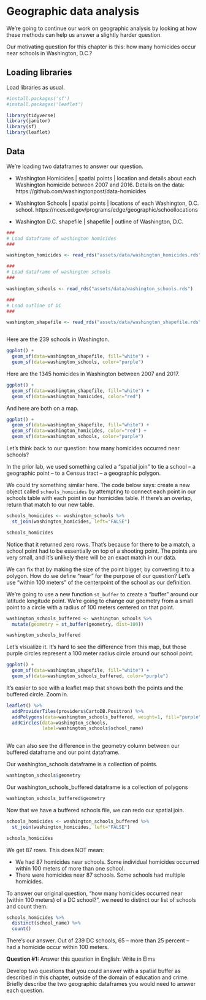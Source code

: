 # Geographic data analysis

We're going to continue our work on geographic analysis by looking at how these methods can help us answer a slightly harder question. 

Our motivating question for this chapter is this: how many homicides occur near schools in Washington, D.C.?

## Loading libraries

Load libraries as usual. 

```r

#install.packages('sf')
#install.packages('leaflet')

library(tidyverse)
library(janitor)
library(sf)
library(leaflet)

```

## Data

We're loading two dataframes to answer our question.

* Washington Homicides | spatial points | location and details about each Washington homicide between 2007 and 2016. Details on the data: https://github.com/washingtonpost/data-homicides

* Washington Schools | spatial points | locations of each Washington, D.C. school.  https://nces.ed.gov/programs/edge/geographic/schoollocations

* Washington D.C. shapefile | shapefile | outline of Washington, D.C.

```r


###
# Load dataframe of washington homicides
###

washington_homicides <- read_rds("assets/data/washington_homicides.rds")

###
# Load dataframe of washington schools
###

washington_schools <- read_rds("assets/data/washington_schools.rds")

###
# Load outline of DC
###

washington_shapefile <- read_rds("assets/data/washington_shapefile.rds")



```

Here are the 239 schools in Washington. 

```r
ggplot() +
  geom_sf(data=washington_shapefile, fill="white") + 
  geom_sf(data=washington_schools, color="purple")


```

Here are the 1345 homicides in Washington between 2007 and 2017. 

```r
ggplot() +
  geom_sf(data=washington_shapefile, fill="white") + 
  geom_sf(data=washington_homicides, color="red")

```

And here are both on a map.

```r
ggplot() +
  geom_sf(data=washington_shapefile, fill="white") + 
  geom_sf(data=washington_homicides, color="red") +
  geom_sf(data=washington_schools, color="purple") 

```

Let's think back to our question: how many homicides occurred near schools?  

In the prior lab, we used something called a "spatial join" to tie a school -- a geographic point -- to a Census tract -- a geographic polygon.  

We could try something similar here. The code below says: create a new object called `schools_homicides` by attempting to connect each point in our schools table with each point in our homicides table.  If there's an overlap, return that match to our new table. 

```r

schools_homicides <- washington_schools %>%
  st_join(washington_homicides, left="FALSE")

schools_homicides

```
Notice that it returned zero rows.  That's because for there to be a match, a school point had to be essentially on top of a shooting point.  The points are very small, and it's unlikely there will be an exact match in our data. 

We can fix that by making the size of the point bigger, by converting it to a polygon.  How do we define "near" for the purpose of our question? Let's use "within 100 meters" of the centerpoint of the school as our definition. 

We're going to use a new function `st_buffer` to create a "buffer" around our latitude longitude point.  We're going to change our geometry from a small point to a circle with a radius of 100 meters centered on that point. 

```r

washington_schools_buffered <- washington_schools %>%
  mutate(geometry = st_buffer(geometry, dist=100))

washington_schools_buffered

```

Let's visualize it. It's hard to see the difference from this map, but those purple circles represent a 100 meter radius circle around our school point.

```r

ggplot() +
  geom_sf(data=washington_shapefile, fill="white") + 
  geom_sf(data=washington_schools_buffered, color="purple") 

```

It's easier to see with a leaflet map that shows both the points and the buffered circle.  Zoom in. 
```r


leaflet() %>%
  addProviderTiles(providers$CartoDB.Positron) %>%
  addPolygons(data=washington_schools_buffered, weight=1, fill="purple") %>%
  addCircles(data=washington_schools,
             label=washington_schools$school_name)
  


```

We can also see the difference in the geometry column between our buffered dataframe and our point dataframe. 

Our washington_schools dataframe is a collection of points. 

```r

washington_schools$geometry

```

Our washington_schools_buffered dataframe is a collection of polygons

```r

washington_schools_buffered$geometry

```

Now that we have a buffered schools file, we can redo our spatial join.

```r
schools_homicides <- washington_schools_buffered %>%
  st_join(washington_homicides, left="FALSE")

schools_homicides

```

We get 87 rows.  This does NOT mean:

* We had 87 homicides near schools.  Some individual homicides occurred within 100 meters of more than one school.
* There were homicides near 87 schools.  Some schools had multiple homicides. 

To answer our original question, "how many homicides occurred near (within 100 meters) of a DC school?", we need to distinct our list of schools and count them.  

```r
schools_homicides %>%
  distinct(school_name) %>%
  count()
```
There's our answer.  Out of 239 DC schools, 65 -- more than 25 percent -- had a homicide occur within 100 meters.


**Question #1: **
Answer this question in English: Write in Elms

Develop two questions that you could answer with a spatial buffer as described in this chapter, outside of the domain of education and crime.  Briefly describe the two geographic dataframes you would need to answer each question.   




